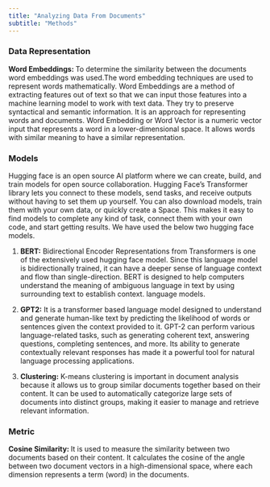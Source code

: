 ```yaml
---
title: "Analyzing Data From Documents"
subtitle: "Methods"
---
```



### Data Representation

<strong> Word Embeddings: </strong> To determine the similarity between the documents word embeddings was used.The word embedding techniques are used to represent words mathematically. Word Embeddings are a method of extracting features out of text so that we can input those features into a machine learning model to work with text data. They try to preserve syntactical and semantic information. It is an approach for representing words and documents. Word Embedding or Word Vector is a numeric vector input that represents a word in a lower-dimensional space. It allows words with similar meaning to have a similar representation. 

### Models
Hugging face is an open source AI platform where we can create, build, and train models for open source collaboration. Hugging Face's Transformer library lets you connect to these models, send tasks, and receive outputs without having to set them up yourself. You can also download models, train them with your own data, or quickly create a Space. This makes it easy to find models to complete any kind of task, connect them with your own code, and start getting results. We have used the below two hugging face models. 

1. <strong>BERT:</strong> Bidirectional Encoder Representations from Transformers is one of the extensively used hugging face model. Since this language model is bidirectionally trained, it can have a deeper sense of language context and flow than single-direction. BERT is designed to help computers understand the meaning of ambiguous language in text by using surrounding text to establish context. language models. 

2. <strong>GPT2:</strong> It is a transformer based language model designed to understand and generate human-like text by predicting the likelihood of words or sentences given the context provided to it. GPT-2 can perform various language-related tasks, such as generating coherent text, answering questions, completing sentences, and more. Its ability to generate contextually relevant responses has made it a powerful tool for natural language processing applications.


3. <strong>Clustering:</strong> K-means clustering is important in document analysis because it allows us to group similar documents together based on their content. It can be used to automatically categorize large sets of documents into distinct groups, making it easier to manage and retrieve relevant information.

### Metric
<strong>Cosine Similarity: </strong> It is used to measure the similarity between two documents based on their content. It calculates the cosine of the angle between two document vectors in a high-dimensional space, where each dimension represents a term (word) in the documents.